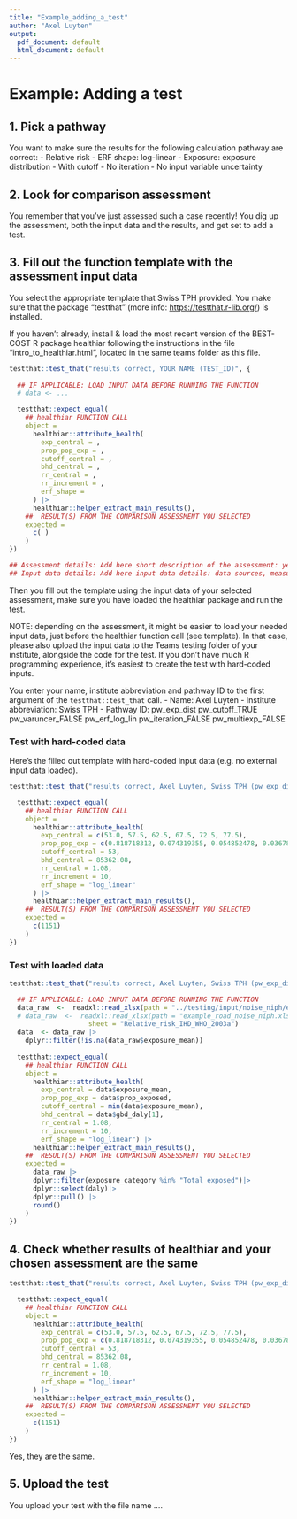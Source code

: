 ```yaml
---
title: "Example_adding_a_test"
author: "Axel Luyten"
output:
  pdf_document: default
  html_document: default
---
```


# Example: Adding a test

## 1. Pick a pathway

You want to make sure the results for the following calculation pathway are correct: - Relative risk - ERF shape: log-linear - Exposure: exposure distribution - With cutoff - No iteration - No input variable uncertainty

## 2. Look for comparison assessment

You remember that you've just assessed such a case recently! You dig up the assessment, both the input data and the results, and get set to add a test.

## 3. Fill out the function template with the assessment input data

You select the appropriate template that Swiss TPH provided. You make sure that the package "testthat" (more info: <https://testthat.r-lib.org/>) is installed.

If you haven't already, install & load the most recent version of the BEST-COST R package healthiar following the instructions in the file "intro_to_healthiar.html", located in the same teams folder as this file.

```r

testthat::test_that("results correct, YOUR NAME (TEST_ID)", {
  
  ## IF APPLICABLE: LOAD INPUT DATA BEFORE RUNNING THE FUNCTION
  # data <- ...

  testthat::expect_equal(
    ## healthiar FUNCTION CALL
    object =
      healthiar::attribute_health(
        exp_central = ,
        prop_pop_exp = ,
        cutoff_central = ,
        bhd_central = ,
        rr_central = ,
        rr_increment = ,
        erf_shape = 
      ) |>
      healthiar::helper_extract_main_results(),
    ##  RESULT(S) FROM THE COMPARISON ASSESSMENT YOU SELECTED
    expected =
      c( )
    )
})

## Assessment details: Add here short description of the assessment: year, metric (e.g. DALY, premature deaths, ...), ...
## Input data details: Add here input data details: data sources, measured vs. modelled, ...

```

Then you fill out the template using the input data of your selected assessment, make sure you have loaded the healthiar package and run the test.

NOTE: depending on the assessment, it might be easier to load your needed input data, just before the healthiar function call (see template). In that case, please also upload the input data to the Teams testing folder of your institute, alongside the code for the test. If you don't have much R programming experience, it's easiest to create the test with hard-coded inputs.

You enter your name, institute abbreviation and pathway ID to the first argument of the `testthat::test_that` call. - Name: Axel Luyten - Institute abbreviation: Swiss TPH - Pathway ID: pw_exp_dist pw_cutoff_TRUE pw_varuncer_FALSE pw_erf_log_lin pw_iteration_FALSE pw_multiexp_FALSE

### Test with hard-coded data

Here's the filled out template with hard-coded input data (e.g. no external input data loaded).

```r

testthat::test_that("results correct, Axel Luyten, Swiss TPH (pw_exp_dist pw_cutoff_TRUE pw_varuncer_FALSE pw_erf_log_lin pw_iteration_FALSE pw_multiexp_FALSE)", {

  testthat::expect_equal(
    ## healthiar FUNCTION CALL
    object =
      healthiar::attribute_health(
        exp_central = c(53.0, 57.5, 62.5, 67.5, 72.5, 77.5),
        prop_pop_exp = c(0.818718312, 0.074319355, 0.054852478, 0.036785683, 0.013847374, 0.001476797),
        cutoff_central = 53,
        bhd_central = 85362.08,
        rr_central = 1.08,
        rr_increment = 10,
        erf_shape = "log_linear"
      ) |>
      healthiar::helper_extract_main_results(),
    ##  RESULT(S) FROM THE COMPARISON ASSESSMENT YOU SELECTED
    expected =
      c(1151)
    )
})

```

### Test with loaded data

```r

testthat::test_that("results correct, Axel Luyten, Swiss TPH (pw_exp_dist pw_cutoff_TRUE pw_varuncer_FALSE pw_erf_log_lin pw_iteration_FALSE pw_multiexp_FALSE)", {

  ## IF APPLICABLE: LOAD INPUT DATA BEFORE RUNNING THE FUNCTION
  data_raw  <-  readxl::read_xlsx(path = "../testing/input/noise_niph/example_road_noise_niph.xlsx",
  # data_raw  <-  readxl::read_xlsx(path = "example_road_noise_niph.xlsx",
                    sheet = "Relative_risk_IHD_WHO_2003a")
  data  <- data_raw |>
    dplyr::filter(!is.na(data_raw$exposure_mean))
  
  testthat::expect_equal(
    ## healthiar FUNCTION CALL
    object =
      healthiar::attribute_health(
        exp_central = data$exposure_mean,
        prop_pop_exp = data$prop_exposed,
        cutoff_central = min(data$exposure_mean),
        bhd_central = data$gbd_daly[1],
        rr_central = 1.08,
        rr_increment = 10,
        erf_shape = "log_linear") |>
      healthiar::helper_extract_main_results(),
    ##  RESULT(S) FROM THE COMPARISON ASSESSMENT YOU SELECTED
    expected =
      data_raw |>
      dplyr::filter(exposure_category %in% "Total exposed")|>
      dplyr::select(daly)|>
      dplyr::pull() |>
      round()
    )
})

```
## 4. Check whether results of healthiar and your chosen assessment are the same

```r

testthat::test_that("results correct, Axel Luyten, Swiss TPH (pw_exp_dist pw_cutoff_TRUE pw_varuncer_FALSE pw_erf_log_lin pw_iteration_FALSE pw_multiexp_FALSE)", {

  testthat::expect_equal(
    ## healthiar FUNCTION CALL
    object =
      healthiar::attribute_health(
        exp_central = c(53.0, 57.5, 62.5, 67.5, 72.5, 77.5),
        prop_pop_exp = c(0.818718312, 0.074319355, 0.054852478, 0.036785683, 0.013847374, 0.001476797),
        cutoff_central = 53,
        bhd_central = 85362.08,
        rr_central = 1.08,
        rr_increment = 10,
        erf_shape = "log_linear"
      ) |>
      healthiar::helper_extract_main_results(),
    ##  RESULT(S) FROM THE COMPARISON ASSESSMENT YOU SELECTED
    expected =
      c(1151)
    )
})

```
Yes, they are the same.

## 5. Upload the test

You upload your test with the file name ....
